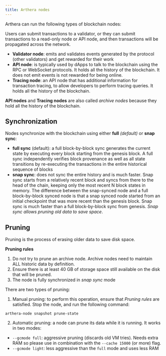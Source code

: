 ```yaml
---
title: Arthera nodes
---
```

Arthera can run the following types of blockchain nodes:

Users can submit transactions to a validator, or they can submit transactions to a read-only node or API node, and then transactions will be propagated across the network.

- **Validator node**: emits and validates events generated by the protocol (other validators) and get rewarded for their work
- **API node**: is typically used by dApps to talk to the blockchain using the RPC or WebSocket protocols. It holds all the history of the blockchain. It does not emit events is not rewarded for being online.
- **Tracing node**: an API node that has additional information for transaction tracing, to allow developers to perform tracing queries. It holds all the history of the blockchain.

**API nodes** and **Tracing nodes** are also called _archive nodes_ because they hold all the history of the blockchain.

## Synchronization
Nodes synchronize with the blockchain using either **full** _(default)_ or **snap sync**:

- **full sync** (default): a full block-by-block sync generates the current state by executing every block starting from the genesis block. A full sync independently verifies block provenance as well as all state transitions by re-executing the transactions in the entire historical sequence of blocks
- **snap sync**: does not sync the entire history and is much faster. Snap sync starts from a relatively recent block and syncs from there to the head of the chain, keeping only the most recent N block states in memory. The difference between the snap-synced node and a full block-by-block synced node is that a snap synced node started from an initial checkpoint that was more recent than the genesis block. Snap sync is much faster than a full block-by-block sync from genesis. _Snap sync allows pruning old data to save space_.

## Pruning
Pruning is the process of erasing older data to save disk space.

**Pruning rules**

1. Do not try to prune an archive node. Archive nodes need to maintain ALL historic data by definition.
2. Ensure there is at least 40 GB of storage space still available on the disk that will be pruned.
3. The node is fully synchronized in _snap sync_ mode

There are two types of pruning:

1. Manual pruning: to perform this operation, ensure that _Pruning rules_ are satisfied. Stop the node, and run the following command:

```shell
arthera-node snapshot prune-state
```

2. Automatic pruning: a node can prune its data while it is running. It works in two modes:
  - `--gcmode full`: aggressive pruning (discards old VM tries). Needs extra RAM so please use in combination with the `--cache 15000` (or more) flag.
  - `--gcmode light`: less aggressive than the `full` mode and uses less RAM
